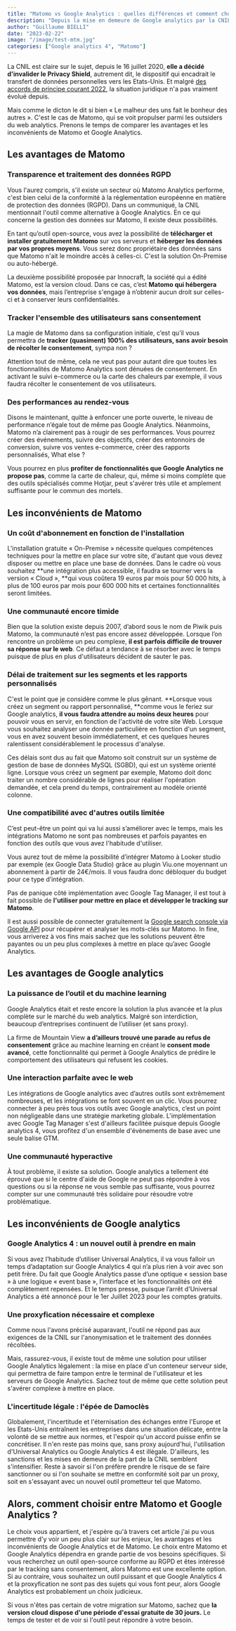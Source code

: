 ```yaml
---
title: "Matomo vs Google Analytics : quelles différences et comment choisir ?"
description: "Depuis la mise en demeure de Google analytics par la CNIL, des alternatives fleurissent dans le monde du web analytics, comme par exemple Matomo, l'outil RGPD compliant par excellence."
author: "Guillaume BIELLI"
date: "2023-02-22"
image: "/image/test-mtm.jpg"
categories: ["Google analytics 4", "Matomo"]
---
```


La CNIL est claire sur le sujet, depuis le 16 juillet 2020, **elle a décidé d'invalider le Privacy Shield**, autrement dit, le dispositif qui encadrait le transfert de données personnelles vers les Etats-Unis. Et malgré [des accords de principe courant 2022](https://noyb.eu/fr/6-mois-daccord-de-principe-laccord-entre-lue-et-les-etats-unis-na-toujours-pas-ete-conclu), la situation juridique n'a pas vraiment évolué depuis.

Mais comme le dicton le dit si bien « Le malheur des uns fait le bonheur des autres ». C'est le cas de Matomo, qui se voit propulser parmi les outsiders du web analytics. Prenons le temps de comparer les avantages et les inconvénients de Matomo et Google Analytics.

## Les avantages de Matomo

### Transparence et traitement des données RGPD

Vous l'aurez compris, s'il existe un secteur où Matomo Analytics performe, c'est bien celui de la conformité à la réglementation européenne en matière de protection des données (RGPD). Dans un communiqué, la CNIL mentionnait l'outil comme alternative à Google Analytics. En ce qui concerne la gestion des données sur Matomo, Il existe deux possibilités.

En tant qu’outil open-source, vous avez la possibilité de **télécharger et installer gratuitement Matomo** sur vos serveurs et **héberger les données par vos propres moyens**. Vous serez donc propriétaire des données sans que Matomo n'ait le moindre accès à celles-ci. C'est la solution On-Premise ou auto-hébergé.

La deuxième possibilité proposée par Innocraft, la société qui a édité Matomo, est la version cloud. Dans ce cas, c’est **Matomo qui hébergera vos données**, mais l’entreprise s'engage à n’obtenir aucun droit sur celles-ci et à conserver leurs confidentialités.

### Tracker l'ensemble des utilisateurs sans consentement

La magie de Matomo dans sa configuration initiale, c’est qu’il vous permettra de **tracker (quasiment) 100% des utilisateurs, sans avoir besoin de récolter le consentement**, sympa non ?

Attention tout de même, cela ne veut pas pour autant dire que toutes les fonctionnalités de Matomo Analytics sont dénuées de consentement. En activant le suivi e-commerce ou la carte des chaleurs par exemple, il vous faudra récolter le consentement de vos utilisateurs.

### Des performances au rendez-vous

Disons le maintenant, quitte à enfoncer une porte ouverte, le niveau de performance n’égale tout de même pas Google Analytics. Néanmoins, Matomo n’a clairement pas à rougir de ses performances. Vous pourrez créer des événements, suivre des objectifs, créer des entonnoirs de conversion, suivre vos ventes e-commerce, créer des rapports personnalisés, What else ?

Vous pourrez en plus **profiter de fonctionnalités que Google Analytics ne propose pas**, comme la carte de chaleur, qui, même si moins complète que des outils spécialisés comme Hotjar, peut s'avérer très utile et amplement suffisante pour le commun des mortels.

## Les inconvénients de Matomo

### Un coût d'abonnement en fonction de l'installation

L'installation gratuite « On-Premise » nécessite quelques compétences techniques pour la mettre en place sur votre site, d'autant que vous devez disposer ou mettre en place une base de données. Dans le cadre où vous souhaitez **une intégration plus accessible, il faudra se tourner vers la version « Cloud », **qui vous coûtera 19 euros par mois pour 50 000 hits, à plus de 100 euros par mois pour 600 000 hits et certaines fonctionnalités seront limitées.

### Une communauté encore timide

Bien que la solution existe depuis 2007, d’abord sous le nom de Piwik puis Matomo, la communauté n’est pas encore assez développée. Lorsque l’on rencontre un problème un peu complexe, **il est parfois difficile de trouver sa réponse sur le web**. Ce défaut a tendance à se résorber avec le temps puisque de plus en plus d'utilisateurs décident de sauter le pas.

### Délai de traitement sur les segments et les rapports personnalisés

C'est le point que je considère comme le plus gênant. **Lorsque vous créez un segment ou rapport personnalisé, **comme vous le feriez sur Google analytics, **il vous faudra attendre au moins deux heures** pour pouvoir vous en servir, en fonction de l'activité de votre site Web. Lorsque vous souhaitez analyser une donnée particulière en fonction d'un segment, vous en avez souvent besoin immédiatement, et ces quelques heures ralentissent considérablement le processus d'analyse.

Ces délais sont dus au fait que Matomo soit construit sur un système de gestion de base de données MySQL (SGBD), qui est un système orienté ligne. Lorsque vous créez un segment par exemple, Matomo doit donc traiter un nombre considérable de lignes pour réaliser l'opération demandée, et cela prend du temps, contrairement au modèle orienté colonne.

### Une compatibilité avec d'autres outils limitée

C’est peut-être un point qui va lui aussi s’améliorer avec le temps, mais les intégrations Matomo ne sont pas nombreuses et parfois payantes en fonction des outils que vous avez l'habitude d'utiliser.

Vous aurez tout de même la possibilité d’intégrer Matomo à Looker studio par exemple (ex Google Data Studio) grâce au plugin Viu.one moyennant un abonnement à partir de 24€/mois. Il vous faudra donc débloquer du budget pour ce type d’intégration.

Pas de panique côté implémentation avec Google Tag Manager, il est tout à fait possible de **l'utiliser pour mettre en place et développer le tracking sur Matomo**.

Il est aussi possible de connecter gratuitement la [Google search console via Google API](/connecter-la-google-search-console-a-matomo) pour récupérer et analyser les mots-clés sur Matomo. In fine, vous arriverez à vos fins mais sachez que les solutions peuvent être payantes ou un peu plus complexes à mettre en place qu’avec Google Analytics.

## Les avantages de Google analytics

### La puissance de l’outil et du machine learning

Google Analytics était et reste encore la solution la plus avancée et la plus complète sur le marché du web analytics. Malgré son interdiction, beaucoup d’entreprises continuent de l’utiliser (et sans proxy).

La firme de Mountain View **a d’ailleurs trouvé une parade au refus de consentement** grâce au machine learning en créant le **consent mode avancé**, cette fonctionnalité qui permet à Google Analytics de prédire le comportement des utilisateurs qui refusent les cookies.

### Une interaction parfaite avec le web

Les intégrations de Google analytics avec d’autres outils sont extrêmement nombreuses, et les intégrations se font souvent en un clic. Vous pourrez connecter à peu près tous vos outils avec Google analytics, c’est un point non négligeable dans une stratégie marketing globale. L'implémentation avec Google Tag Manager s'est d'ailleurs facilitée puisque depuis Google analytics 4, vous profitez d'un ensemble d'évènements de base avec une seule balise GTM.

### Une communauté hyperactive

À tout problème, il existe sa solution. Google analytics a tellement été éprouvé que si le centre d'aide de Google ne peut pas répondre à vos questions ou si la réponse ne vous semble pas suffisante, vous pourrez compter sur une communauté très solidaire pour résoudre votre problématique.

## Les inconvénients de Google analytics

### Google Analytics 4 : un nouvel outil à prendre en main

Si vous avez l’habitude d’utiliser Universal Analytics, il va vous falloir un temps d’adaptation sur Google Analytics 4 qui n’a plus rien à voir avec son petit frère. Du fait que Google Analytics passe d’une optique « session base » à une logique « event base », l’interface et les fonctionnalités ont été complètement repensées. Et le temps presse, puisque l’arrêt d'Universal Analytics a été annoncé pour le 1er Juillet 2023 pour les comptes gratuits.

### Une proxyfication nécessaire et complexe

Comme nous l'avons précisé auparavant, l'outil ne répond pas aux exigences de la CNIL sur l'anonymisation et le traitement des données récoltées.

Mais, rassurez-vous, il existe tout de même une solution pour utiliser Google Analytics légalement : la mise en place d'un conteneur serveur side, qui permettra de faire tampon entre le terminal de l'utilisateur et les serveurs de Google Analytics. Sachez tout de même que cette solution peut s'avérer complexe à mettre en place.

### L'incertitude légale : l'épée de Damoclès

Globalement, l'incertitude et l'éternisation des échanges entre l'Europe et les Etats-Unis entraînent les entreprises dans une situation délicate, entre la volonté de se mettre aux normes, et l'espoir qu'un accord puisse enfin se concrétiser. Il n'en reste pas moins que, sans proxy aujourd'hui, l'utilisation d'Universal Analytics ou Google Analytics 4 est illégale. D'ailleurs, les sanctions et les mises en demeure de la part de la CNIL semblent s'intensifier. Reste à savoir si l'on préfère prendre le risque de se faire sanctionner ou si l'on souhaite se mettre en conformité soit par un proxy, soit en s'essayant avec un nouvel outil prometteur tel que Matomo.

## Alors, comment choisir entre Matomo et Google Analytics ?

Le choix vous appartient, et j'espère qu'à travers cet article j'ai pu vous permettre d'y voir un peu plus clair sur les enjeux, les avantages et les inconvénients de Google Analytics et de Matomo. Le choix entre Matomo et Google Analytics dépendra en grande partie de vos besoins spécifiques. Si vous recherchez un outil open-source conforme au RGPD et êtes intéressé par le tracking sans consentement, alors Matomo est une excellente option. Si au contraire, vous souhaitez un outil puissant et que Google Analytics 4 et la proxyfication ne sont pas des sujets qui vous font peur, alors Google Analytics est probablement un choix judicieux.

Si vous n'êtes pas certain de votre migration sur Matomo, sachez que **la version cloud dispose d'une période d'essai gratuite de 30 jours.** Le temps de tester et de voir si l'outil peut répondre à votre besoin.
